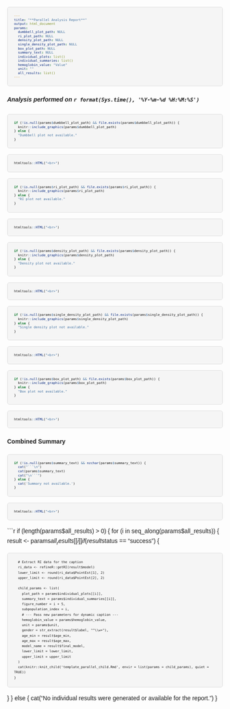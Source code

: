 ```yaml
---
title: "**Parallel Analysis Report**"
output: html_document
params:
  dumbbell_plot_path: NULL
  ri_plot_path: NULL
  density_plot_path: NULL
  single_density_plot_path: NULL
  box_plot_path: NULL
  summary_text: NULL
  individual_plots: list()
  individual_summaries: list()
  hemoglobin_value: "Value"
  unit: ""
  all_results: list()
---
```


<style>
body {
  font-family: Helvetica;
  line-height: 1.6;
}
h1, h2, h3 {
  color: #333;
}
pre {
  font-size: 9px !important;
  font-family: Helvetica, sans-serif !important;
  white-space: pre-wrap !important;
  word-wrap: break-word !important;
  background-color: #f5f5f5 !important;
  border: 1px solid #ddd !important;
  padding: 15px !important;
  border-radius: 5px !important;
}
@page {
  @bottom-right {
    content: "Page " counter(page) " of " counter(pages);
    font-size: 10px;
  }
}
</style>

##### *Analysis performed on `r format(Sys.time(), '%Y-%m-%d %H:%M:%S')`*

```r
if (!is.null(params$dumbbell_plot_path) && file.exists(params$dumbbell_plot_path)) {
  knitr::include_graphics(params$dumbbell_plot_path)
} else {
  "Dumbbell plot not available."
}
```

```r
htmltools::HTML("<br>")
```

```r
if (!is.null(params$ri_plot_path) && file.exists(params$ri_plot_path)) {
  knitr::include_graphics(params$ri_plot_path)
} else {
  "RI plot not available."
}
```

```r
htmltools::HTML("<br>")
```

```r
if (!is.null(params$density_plot_path) && file.exists(params$density_plot_path)) {
  knitr::include_graphics(params$density_plot_path)
} else {
  "Density plot not available."
}
```

```r
htmltools::HTML("<br>")
```

```r
if (!is.null(params$single_density_plot_path) && file.exists(params$single_density_plot_path)) {
  knitr::include_graphics(params$single_density_plot_path)
} else {
  "Single density plot not available."
}
```

```r
htmltools::HTML("<br>")
```

```r
if (!is.null(params$box_plot_path) && file.exists(params$box_plot_path)) {
  knitr::include_graphics(params$box_plot_path)
} else {
  "Box plot not available."
}
```

```r
htmltools::HTML("<br>")
```
<div style="page-break-before: always;"></div>

#### **Combined Summary**
```r
if (!is.null(params$summary_text) && nzchar(params$summary_text)) {
  cat("```\n")
  cat(params$summary_text)
  cat("\n```")
} else {
  cat('Summary not available.')
}
```

```r
htmltools::HTML("<br>")
```
<div style="page-break-before: always;"></div>

```r
if (length(params$all_results) > 0) {
  for (i in seq_along(params$all_results)) {
    result <- params$all_results[[i]]
    if (result$status == "success") {
      
      # Extract RI data for the caption
      ri_data <- refineR::getRI(result$model)
      lower_limit <- round(ri_data$PointEst[1], 2)
      upper_limit <- round(ri_data$PointEst[2], 2)
      
      child_params <- list(
        plot_path = params$individual_plots[[i]],
        summary_text = params$individual_summaries[[i]],
        figure_number = i + 5,
        subpopulation_index = i,
        # --- Pass new parameters for dynamic caption ---
        hemoglobin_value = params$hemoglobin_value,
        unit = params$unit,
        gender = str_extract(result$label, "^\\w+"),
        age_min = result$age_min,
        age_max = result$age_max,
        model_name = result$final_model,
        lower_limit = lower_limit,
        upper_limit = upper_limit
      )
      cat(knitr::knit_child('template_parallel_child.Rmd', envir = list(params = child_params), quiet = TRUE))
    }
  }
} else {
  cat("No individual results were generated or available for the report.\n")
}
